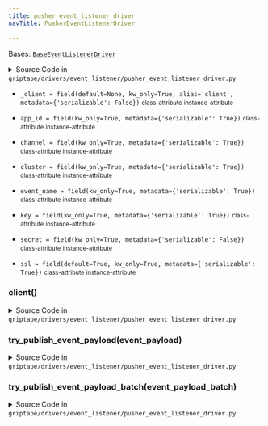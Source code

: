 ```yaml
---
title: pusher_event_listener_driver
navTitle: PusherEventListenerDriver

---
```


<span id="griptape.drivers.event_listener.pusher_event_listener_driver.PusherEventListenerDriver"></span>

Bases:
 [`BaseEventListenerDriver`](./#griptape.drivers.event_listener.BaseEventListenerDriver "BaseEventListenerDriver (griptape.drivers.event_listener.BaseEventListenerDriver)")

<details><summary>Source Code in <code>griptape&#47;drivers&#47;event_listener&#47;pusher_event_listener_driver.py</code></summary>

```python
@define
class PusherEventListenerDriver(BaseEventListenerDriver):
    app_id: str = field(kw_only=True, metadata={"serializable": True})
    key: str = field(kw_only=True, metadata={"serializable": True})
    secret: str = field(kw_only=True, metadata={"serializable": False})
    cluster: str = field(kw_only=True, metadata={"serializable": True})
    channel: str = field(kw_only=True, metadata={"serializable": True})
    event_name: str = field(kw_only=True, metadata={"serializable": True})
    ssl: bool = field(default=True, kw_only=True, metadata={"serializable": True})
    _client: Optional[Pusher] = field(default=None, kw_only=True, alias="client", metadata={"serializable": False})

    @lazy_property()
    def client(self) -> Pusher:
        return import_optional_dependency("pusher").Pusher(
            app_id=self.app_id,
            key=self.key,
            secret=self.secret,
            cluster=self.cluster,
            ssl=self.ssl,
        )

    def try_publish_event_payload_batch(self, event_payload_batch: list[dict]) -> None:
        data = [
            {"channel": self.channel, "name": self.event_name, "data": event_payload}
            for event_payload in event_payload_batch
        ]

        self.client.trigger_batch(data)

    def try_publish_event_payload(self, event_payload: dict) -> None:
        self.client.trigger(channels=self.channel, event_name=self.event_name, data=event_payload)
```

</details>

-   `_client = field(default=None, kw_only=True, alias='client', metadata={'serializable': False})` <small>class-attribute</small> <small>instance-attribute</small>  <span id="griptape.drivers.event_listener.pusher_event_listener_driver.PusherEventListenerDriver._client"></span> 

-   `app_id = field(kw_only=True, metadata={'serializable': True})` <small>class-attribute</small> <small>instance-attribute</small>  <span id="griptape.drivers.event_listener.pusher_event_listener_driver.PusherEventListenerDriver.app_id"></span> 

-   `channel = field(kw_only=True, metadata={'serializable': True})` <small>class-attribute</small> <small>instance-attribute</small>  <span id="griptape.drivers.event_listener.pusher_event_listener_driver.PusherEventListenerDriver.channel"></span> 

-   `cluster = field(kw_only=True, metadata={'serializable': True})` <small>class-attribute</small> <small>instance-attribute</small>  <span id="griptape.drivers.event_listener.pusher_event_listener_driver.PusherEventListenerDriver.cluster"></span> 

-   `event_name = field(kw_only=True, metadata={'serializable': True})` <small>class-attribute</small> <small>instance-attribute</small>  <span id="griptape.drivers.event_listener.pusher_event_listener_driver.PusherEventListenerDriver.event_name"></span> 

-   `key = field(kw_only=True, metadata={'serializable': True})` <small>class-attribute</small> <small>instance-attribute</small>  <span id="griptape.drivers.event_listener.pusher_event_listener_driver.PusherEventListenerDriver.key"></span> 

-   `secret = field(kw_only=True, metadata={'serializable': False})` <small>class-attribute</small> <small>instance-attribute</small>  <span id="griptape.drivers.event_listener.pusher_event_listener_driver.PusherEventListenerDriver.secret"></span> 

-   `ssl = field(default=True, kw_only=True, metadata={'serializable': True})` <small>class-attribute</small> <small>instance-attribute</small>  <span id="griptape.drivers.event_listener.pusher_event_listener_driver.PusherEventListenerDriver.ssl"></span> 

<span id="griptape.drivers.event_listener.pusher_event_listener_driver.PusherEventListenerDriver.client"></span>

### client()

<details><summary>Source Code in <code>griptape&#47;drivers&#47;event_listener&#47;pusher_event_listener_driver.py</code></summary>

```python
@lazy_property()
def client(self) -> Pusher:
    return import_optional_dependency("pusher").Pusher(
        app_id=self.app_id,
        key=self.key,
        secret=self.secret,
        cluster=self.cluster,
        ssl=self.ssl,
    )
```

</details>

<span id="griptape.drivers.event_listener.pusher_event_listener_driver.PusherEventListenerDriver.try_publish_event_payload"></span>

### try_publish_event_payload(event_payload)

<details><summary>Source Code in <code>griptape&#47;drivers&#47;event_listener&#47;pusher_event_listener_driver.py</code></summary>

```python
def try_publish_event_payload(self, event_payload: dict) -> None:
    self.client.trigger(channels=self.channel, event_name=self.event_name, data=event_payload)
```

</details>

<span id="griptape.drivers.event_listener.pusher_event_listener_driver.PusherEventListenerDriver.try_publish_event_payload_batch"></span>

### try_publish_event_payload_batch(event_payload_batch)

<details><summary>Source Code in <code>griptape&#47;drivers&#47;event_listener&#47;pusher_event_listener_driver.py</code></summary>

```python
def try_publish_event_payload_batch(self, event_payload_batch: list[dict]) -> None:
    data = [
        {"channel": self.channel, "name": self.event_name, "data": event_payload}
        for event_payload in event_payload_batch
    ]

    self.client.trigger_batch(data)
```

</details>
